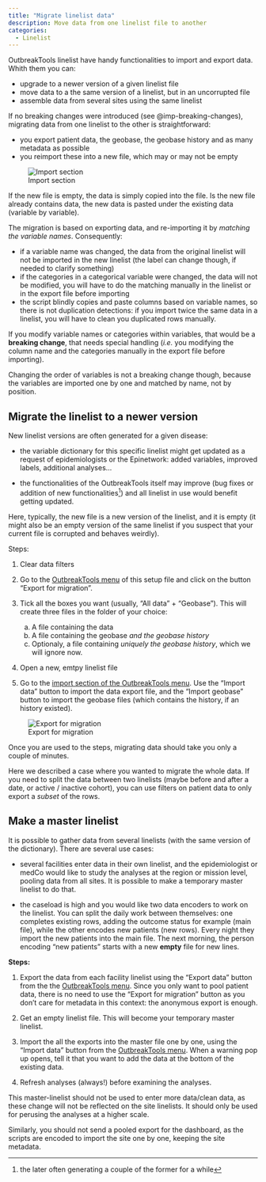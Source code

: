 ```yaml
---
title: "Migrate linelist data"
description: Move data from one linelist file to another
categories: 
  - Linelist
---
```



OutbreakTools linelist have handy functionalities to import and export data. Whith them you can:

- upgrade to a newer version of a given linelist file
- move data to a the same version of a linelist, but in an uncorrupted file
- assemble data from several sites using the same linelist

If no breaking changes were introduced (see @imp-breaking-changes), migrating data from one linelist to the other is straightforward:  

- you export patient data, the geobase, the geobase history and as many metadata as possible  
- you reimport these into a new file, which may or may not be empty


![Import section](../how_to/images/img-005-migration-linelist.png){fig-align="center"}

If the new file is empty, the data is simply copied into the file. Is the new file already contains data, the new data is pasted under the existing data (variable by variable).


::: {#imp-breaking-changes .callout-important title="About breaking changes"}
The migration is based on exporting data, and re-importing it by *matching the variable names*. Consequently:

- if a variable name was changed, the data from the original linelist will not be imported in the new linelist (the label can change though, if needed to clarify something)    
- if the categories in a categorical variable were changed, the data will not be modified, you will have to do the matching manually in the linelist or in the export file before importing   
- the script blindly copies and paste columns based on variable names, so there is not duplication detections: if you import twice the same data in a linelist, you will have to clean you duplicated rows manually.

If you modify variable names or categories within variables, that would be a **breaking change**, that needs special handling (*i.e.* you modifying the column name and the categories manually in the export file before importing).

Changing the order of variables is not a breaking change though, because the variables are imported one by one and matched by name, not by position.
:::



## Migrate the linelist to a newer version

New linelist versions are often generated for a given disease:

- the variable dictionary for this specific linelist might get updated as a request of epidemiologists or the Epinetwork: added variables, improved labels, additional analyses...

- the functionalities of the OutbreakTools itself may improve (bug fixes or addition of new functionalities^[the later often generating a couple of the former for a while]) and all linelist in use would benefit getting updated.


Here, typically, the new file is a new version of the linelist, and it is empty (it might also be an empty version of the same linelist if you suspect that your current file is corrupted and behaves weirdly).


Steps:

1. Clear data filters	

2. Go to the [OutbreakTools menu](../reference/ribbons_linelist.qmd#sec-linelist-advanced) of this setup file and click on the button "Export for migration".

3. Tick all the boxes you want (usually, "All data" + "Geobase"). This will create three files in the folder of your choice: 
    a.	A file containing the data
    b.	A file containing the geobase *and the geobase history*
    c.	Optionaly, a file containing *uniquely the geobase history*, which we will ignore now.

4. Open a new, emtpy linelist file

5. Go to the [import section of the OutbreakTools menu](../reference/ribbons_linelist.qmd#sec-import-data). Use the "Import data" button to import the data export file, and the "Import geobase" button to import the geobase files (which contains the history, if an history existed).


![Export for migration](../reference/images/img-013-ll-export-migration.png){fig-align="center"}

Once you are used to the steps, migrating data should take you only a couple of minutes.


::: {.callout-tip title="Tip: export a subset of data" collapse="true"}
Here we described a case where you wanted to migrate the whole data. If you need to split the data between two linelists (maybe before and after a date, or active / inactive cohort), you can use filters on patient data to only export a *subset* of the rows.
:::



## Make a master linelist

It is possible to gather data from several linelists (with the same version of the dictionary). There are several use cases:

- several facilities enter data in their own linelist, and the epidemiologist or medCo would like to study the analyses at the region or mission level, pooling data from all sites. It is possible to make a temporary master linelist to do that.  

- the caseload is high and you would like two data encoders to work on the linelist. You can split the daily work between themselves: one completes existing rows, adding the outcome status for example (main file), while the other encodes new patients (new rows). Every night they import the new patients into the main file. The next morning, the person encoding "new patients" starts with a new **empty** file for new lines.


**Steps:**

1.	Export the data from each facility linelist using the "Export data" button from the the [OutbreakTools menu](../reference/ribbons_linelist.qmd#sec-export-data). Since you only want to pool patient data, there is no need to use the "Export for migration" button as you don't care for metadata in this context: the anonymous export is enough.  

2.	Get an empty linelist file. This will become your temporary master linelist.

3.	Import the all the exports into the master file one by one, using the "Import data" button from the  [OutbreakTools menu](../reference/ribbons_linelist.qmd#sec-import-data). When a warning pop up opens, tell it that you want to add the data at the bottom of the existing data.

4.	Refresh analyses (always!) before examining the analyses.


::: {.callout-warning title="Warning: do not modify data in this file"}
This master-linelist should not be used to enter more data/clean data, as these change will not be reflected on the site linelists. It should only be used for perusing the analyses at a higher scale.

Similarly, you should not send a pooled export for the dashboard, as the scripts are encoded to import the site one by one, keeping the site metadata.
:::
